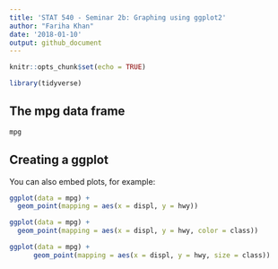 ```yaml
---
title: 'STAT 540 - Seminar 2b: Graphing using ggplot2'
author: "Fariha Khan"
date: '2018-01-10'
output: github_document
---
```


```r
knitr::opts_chunk$set(echo = TRUE)
```

```r
library(tidyverse)
```


## The mpg data frame

```r
mpg
```

## Creating a ggplot

You can also embed plots, for example:

```r
ggplot(data = mpg) + 
  geom_point(mapping = aes(x = displ, y = hwy))
```

```r
ggplot(data = mpg) + 
  geom_point(mapping = aes(x = displ, y = hwy, color = class))
```

```r
ggplot(data = mpg) + 
      geom_point(mapping = aes(x = displ, y = hwy, size = class))
```

